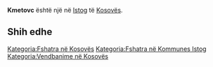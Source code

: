 {{Fshat në 
 | Emri                = Kmetovc
 | EmriAlt                = 
 | NAME_SHORT_FORM=      
 | NAME_GENERIC=      
 | NAME_SORT_NAME_RO=      KMETOVC
 | FULL_NAME_RO = Kmetovc
 | FULL_NAME_ND_RO=Kmetovc
 | SORT_NAME_RG=KMETOVC
 | FULL_NAME_RG=Kmetovc
 | FULL_NAME_ND_RG=Kmetovc
 | SRP_NAME_SHORT_FORM=      
 | SRP_NAME_GENERIC=      
 | SRP_NAME_SORT_NAME_RO=      
 | SRP_FULL_NAME_RO = 
 | SRP_FULL_NAME_ND_RO=
 | SRP_SORT_NAME_RG=
 | SRP_FULL_NAME_RG=
 | SRP_FULL_NAME_ND_RG=
 | Emri (Rasa dhanore) = 
 | Figura              = 
 | Shteti              = Kosovo
 | Komuna              = Istog
 | Kodi postar         = 
 | Sipërfaqja          = 

 | Popullsia           = 

 | Regj. i popullsisë  = 
 | Dend. e popullsisë  = 
 | Faqja zyrtare       = 
 <!--- Koordinatat ----> 
 | Gjerësia            = 42.491944
 | Gjatësia            = 21.527778
 | Lartësia            = 
}}
'''Kmetovc''' është një [[]] në [[Istog]] të [[Kosovës]].

<!-- == Gjeografia == -->
<!-- == Historia == -->
<!-- == Demografia == -->
== Shih edhe ==
{{Komuna Istog}}
{{Kosovo-Administrata-Cung}}

[[Kategoria:Fshatra në Kosovës]]
[[Kategoria:Fshatra në Kommunes Istog]]
[[Kategoria:Vendbanime në Kosovës]]